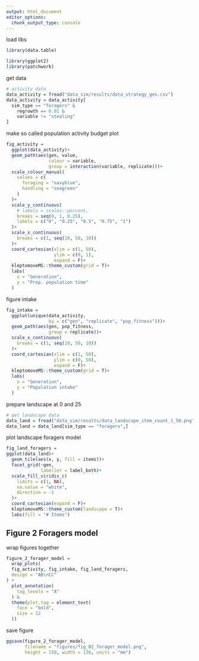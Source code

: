 ```yaml
---
output: html_document
editor_options: 
  chunk_output_type: console
---
```


load libs

```r
library(data.table)

library(ggplot2)
library(patchwork)
```

get data


```r
# activity data
data_activity = fread("data_sim/results/data_strategy_gen.csv")
data_activity = data_activity[
  sim_type == "foragers" &
    regrowth == 0.01 &
    variable != "stealing"
]
```

make so called population activity budget plot

```r
fig_activity =
  ggplot(data_activity)+
  geom_path(aes(gen, value,
                colour = variable,
                group = interaction(variable, replicate)))+
  scale_colour_manual(
    values = c(
      foraging = "navyblue",
      handling = "seagreen"
    )
  )+
  scale_y_continuous(
    # labels = scales::percent,
    breaks = seq(0, 1, 0.25),
    labels = c("0", "0.25", "0.5", "0.75", "1")
  )+
  scale_x_continuous(
    breaks = c(1, seq(10, 50, 10))
  )+
  coord_cartesian(xlim = c(1, 50),
                  ylim = c(0, 1),
                  expand = F)+
  kleptomoveMS::theme_custom(grid = T)+
  labs(
    x = "Generation",
    y = "Prop. population time"
  )
```

figure intake

```r
fig_intake = 
  ggplot(unique(data_activity, 
                by = c("gen", "replicate", "pop_fitness")))+
  geom_path(aes(gen, pop_fitness,
                group = replicate))+
  scale_x_continuous(
    breaks = c(1, seq(10, 50, 10))
  )+
  coord_cartesian(xlim = c(1, 50),
                  ylim = c(0, 50),
                  expand = F)+
  kleptomoveMS::theme_custom(grid = T)+
  labs(
    x = "Generation",
    y = "Population intake"
  )
```

prepare landscape at 0 and 25

```r
# get landscape data
data_land = fread("data_sim/results/data_landscape_item_count_1_50.png")
data_land = data_land[sim_type == "foragers",]
```

plot landscape foragers model

```r
fig_land_foragers = 
ggplot(data_land)+
  geom_tile(aes(x, y, fill = items))+
  facet_grid(~gen,
             labeller = label_both)+
  scale_fill_viridis_c(
    limits = c(1, NA),
    na.value = "white", 
    direction = -1
  )+
  coord_cartesian(expand = F)+
  kleptomoveMS::theme_custom(landscape = T)+
  labs(fill = "# Items")
```

## Figure 2 Foragers model

wrap figures together

```r
figure_2_forager_model = 
  wrap_plots(
  fig_activity, fig_intake, fig_land_foragers,
  design = "AB\nCC"
) +
  plot_annotation(
    tag_levels = "A"
  ) &
  theme(plot.tag = element_text(
    face = "bold",
    size = 12
  ))
```

save figure

```r
ggsave(figure_2_forager_model,
       filename = "figures/fig_02_forager_model.png",
       height = 150, width = 130, units = "mm")
```

